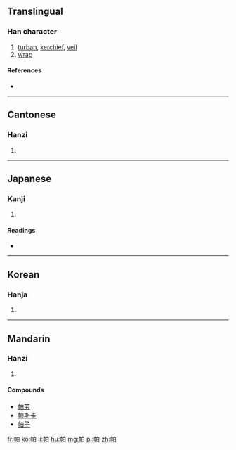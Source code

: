 ==Translingual==

===Han character===
{{Han char|rn=50|rad=巾|as=05|sn=8|four=4620<sub>0</sub>|canj=[[中]][[月]][[竹]][[日]] (LBHA)|ids=⿰[[巾]][[白]]}}

# [[turban]], [[kerchief]], [[veil]]
# [[wrap]]

====References====
* {{Han ref|kx=0329.440|dkj=08848|dj=0635.190|hdz=10734.070|uh=5E15|ud=24085|bh=A9AC|bd=43436}}

----

==Cantonese==

===Hanzi===
{{yue-hanzi|jyut=|y=paak3}}

# {{defn|lang=yue|sort=巾05}}

----

==Japanese==

===Kanji===
{{ja-kanji|grade=|rs=巾05}}

# {{defn|lang=ja|sort=巾05}}

====Readings====
* {{ja-readings|on=[[ばつ]] (batsu), [[めち]] (mechi), [[は]] (ha), [[へ]] (he), [[はく]] (haku), [[みゃく]] (myaku)|kun=[[つつむ]] (tsutsumu)}}

----

==Korean==

===Hanja===
{{ko-hanja|hangeul=[[말]], [[파]]|rv=mal, pa|mr=mal, p'a}}

# {{defn|lang=ko|sort=巾05}}

----

==Mandarin==

===Hanzi===
{{cmn-hanzi|pin=[[pà]] ([[pa4]])|wg=p'a<sup>4</sup>}}

# {{defn|lang=cmn|sort=巾05}}

====Compounds====
* [[帕劳]]
* [[帕斯卡]]
* [[帕子]]

[[fr:帕]]
[[ko:帕]]
[[li:帕]]
[[hu:帕]]
[[mg:帕]]
[[pl:帕]]
[[zh:帕]]